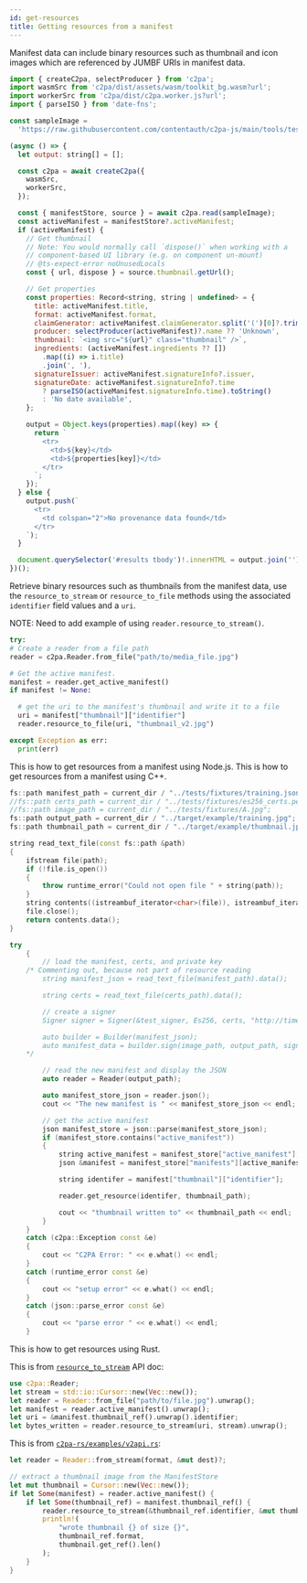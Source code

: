 ```yaml
---
id: get-resources
title: Getting resources from a manifest
---
```



Manifest data can include binary resources such as thumbnail and icon images which are referenced by JUMBF URIs in manifest data.

<Tabs groupId="programming-lang" >
  <TabItem value="js" label="JavaScript" default>

```js
import { createC2pa, selectProducer } from 'c2pa';
import wasmSrc from 'c2pa/dist/assets/wasm/toolkit_bg.wasm?url';
import workerSrc from 'c2pa/dist/c2pa.worker.js?url';
import { parseISO } from 'date-fns';

const sampleImage =
  'https://raw.githubusercontent.com/contentauth/c2pa-js/main/tools/testing/fixtures/images/CAICAI.jpg';

(async () => {
  let output: string[] = [];

  const c2pa = await createC2pa({
    wasmSrc,
    workerSrc,
  });

  const { manifestStore, source } = await c2pa.read(sampleImage);
  const activeManifest = manifestStore?.activeManifest;
  if (activeManifest) {
    // Get thumbnail
    // Note: You would normally call `dispose()` when working with a
    // component-based UI library (e.g. on component un-mount)
    // @ts-expect-error noUnusedLocals
    const { url, dispose } = source.thumbnail.getUrl();

    // Get properties
    const properties: Record<string, string | undefined> = {
      title: activeManifest.title,
      format: activeManifest.format,
      claimGenerator: activeManifest.claimGenerator.split('(')[0]?.trim(),
      producer: selectProducer(activeManifest)?.name ?? 'Unknown',
      thumbnail: `<img src="${url}" class="thumbnail" />`,
      ingredients: (activeManifest.ingredients ?? [])
        .map((i) => i.title)
        .join(', '),
      signatureIssuer: activeManifest.signatureInfo?.issuer,
      signatureDate: activeManifest.signatureInfo?.time
        ? parseISO(activeManifest.signatureInfo.time).toString()
        : 'No date available',
    };

    output = Object.keys(properties).map((key) => {
      return `
        <tr>
          <td>${key}</td>
          <td>${properties[key]}</td>
        </tr>
      `;
    });
  } else {
    output.push(`
      <tr>
        <td colspan="2">No provenance data found</td>
      </tr>
    `);
  }

  document.querySelector('#results tbody')!.innerHTML = output.join('');
})();
```

  </TabItem>

<TabItem value="python" label="Python">

Retrieve binary resources such as thumbnails from the manifest data, use the `resource_to_stream` or `resource_to_file` methods using the associated `identifier` field values and a `uri`.

NOTE: Need to add example of using `reader.resource_to_stream()`.

```python
try:
# Create a reader from a file path
reader = c2pa.Reader.from_file("path/to/media_file.jpg")

# Get the active manifest.
manifest = reader.get_active_manifest()
if manifest != None:

  # get the uri to the manifest's thumbnail and write it to a file
  uri = manifest["thumbnail"]["identifier"]
  reader.resource_to_file(uri, "thumbnail_v2.jpg")

except Exception as err:
  print(err)
```

</TabItem>

<TabItem value="node" label="Node.js">
  This is how to get resources from a manifest using Node.js.
</TabItem>

<TabItem value="cpp" label="C++">
  This is how to get resources from a manifest using C++.

```cpp
fs::path manifest_path = current_dir / "../tests/fixtures/training.json";
//fs::path certs_path = current_dir / "../tests/fixtures/es256_certs.pem";
//fs::path image_path = current_dir / "../tests/fixtures/A.jpg";
fs::path output_path = current_dir / "../target/example/training.jpg";
fs::path thumbnail_path = current_dir / "../target/example/thumbnail.jpg";

string read_text_file(const fs::path &path)
{
    ifstream file(path);
    if (!file.is_open())
    {
        throw runtime_error("Could not open file " + string(path));
    }
    string contents((istreambuf_iterator<char>(file)), istreambuf_iterator<char>());
    file.close();
    return contents.data();
}

try
    {
        // load the manifest, certs, and private key
    /* Commenting out, because not part of resource reading
        string manifest_json = read_text_file(manifest_path).data();

        string certs = read_text_file(certs_path).data();

        // create a signer
        Signer signer = Signer(&test_signer, Es256, certs, "http://timestamp.digicert.com");

        auto builder = Builder(manifest_json);
        auto manifest_data = builder.sign(image_path, output_path, signer);
    */

        // read the new manifest and display the JSON
        auto reader = Reader(output_path);

        auto manifest_store_json = reader.json();
        cout << "The new manifest is " << manifest_store_json << endl;

        // get the active manifest
        json manifest_store = json::parse(manifest_store_json);
        if (manifest_store.contains("active_manifest"))
        {
            string active_manifest = manifest_store["active_manifest"];
            json &manifest = manifest_store["manifests"][active_manifest];

            string identifer = manifest["thumbnail"]["identifier"];

            reader.get_resource(identifer, thumbnail_path);

            cout << "thumbnail written to" << thumbnail_path << endl;
        }
    }
    catch (c2pa::Exception const &e)
    {
        cout << "C2PA Error: " << e.what() << endl;
    }
    catch (runtime_error const &e)
    {
        cout << "setup error" << e.what() << endl;
    }
    catch (json::parse_error const &e)
    {
        cout << "parse error " << e.what() << endl;
    }
```

</TabItem>

<TabItem value="rust" label="Rust">
  This is how to get resources using Rust.

This is from [`resource_to_stream`](https://docs.rs/c2pa/latest/c2pa/struct.Reader.html#method.resource_to_stream) API doc:

```rust
use c2pa::Reader;
let stream = std::io::Cursor::new(Vec::new());
let reader = Reader::from_file("path/to/file.jpg").unwrap();
let manifest = reader.active_manifest().unwrap();
let uri = &manifest.thumbnail_ref().unwrap().identifier;
let bytes_written = reader.resource_to_stream(uri, stream).unwrap();
```

This is from [`c2pa-rs/examples/v2api.rs`](https://github.com/contentauth/c2pa-rs/blob/main/sdk/examples/v2api.rs#L138):

```rust
let reader = Reader::from_stream(format, &mut dest)?;

// extract a thumbnail image from the ManifestStore
let mut thumbnail = Cursor::new(Vec::new());
if let Some(manifest) = reader.active_manifest() {
    if let Some(thumbnail_ref) = manifest.thumbnail_ref() {
        reader.resource_to_stream(&thumbnail_ref.identifier, &mut thumbnail)?;
        println!(
            "wrote thumbnail {} of size {}",
            thumbnail_ref.format,
            thumbnail.get_ref().len()
        );
    }
}
```

</TabItem>

</Tabs>
